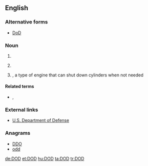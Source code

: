 {{also|dod|död|død}}
==English==

===Alternative forms===
* [[DoD]]

===Noun===
{{en-noun|?}}

# {{initialism of|[[date|Date]] of [[death|Death]]|lang=en}}
# {{context|US|military|lang=en}} {{initialism of|w:Department of Defense|Department of Defense|lang=en}}
# {{context|automotive|lang=en}} {{initialism of|displacement-on-demand|lang=en}}, a type of engine that can shut down cylinders when not needed

====Related terms====
* {{sense|military}} {{l|en|DND}}, {{l|en|MOD}}

===External links===
* [http://www.defenselink.mil/ U.S. Department of Defense]

===Anagrams===
* [[DDO#English|DDO]] 
* [[odd#English|odd]]

[[de:DOD]]
[[et:DOD]]
[[hu:DOD]]
[[ta:DOD]]
[[tr:DOD]]